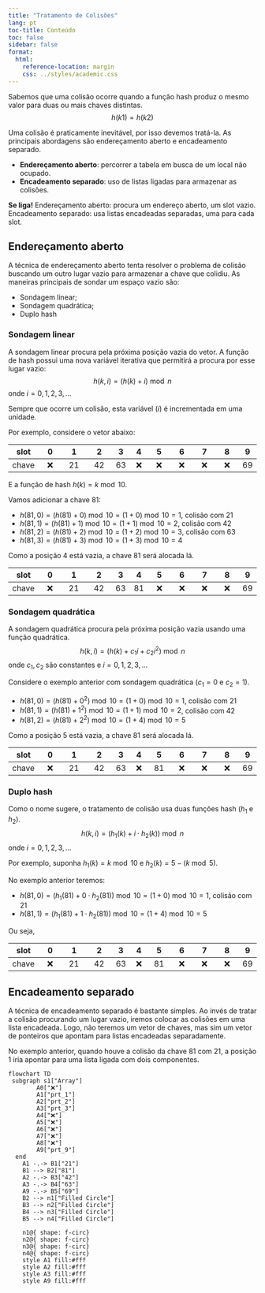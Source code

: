 ```yaml
---
title: "Tratamento de Colisões"
lang: pt
toc-title: Conteúdo
toc: false
sidebar: false
format:
  html:
    reference-location: margin
    css: ../styles/academic.css
---
```



Sabemos que uma colisão ocorre quando a função hash produz o mesmo valor para duas ou mais chaves
distintas.
$$h(k1) = h(k2)$$

Uma colisão é praticamente inevitável, por isso devemos tratá-la. As principais
abordagens são endereçamento aberto e encadeamento separado.

- **Endereçamento aberto**: percorrer a tabela em busca de um local não ocupado.
- **Encadeamento separado**: uso de listas ligadas para armazenar as colisões.

::: {.column-margin}
**[Se liga!]{.text-warning}**
Endereçamento aberto: procura um endereço aberto, um slot vazio.
Encadeamento separado: usa listas encadeadas separadas, uma para cada slot.
:::

## Endereçamento aberto

A técnica de endereçamento aberto tenta resolver o problema de colisão buscando
um outro lugar vazio para armazenar a chave que colidiu. As maneiras principais de sondar um espaço vazio são:

- Sondagem linear;
- Sondagem quadrática;
- Duplo hash

### Sondagem linear

A sondagem linear procura pela próxima posição vazia do vetor. A função de hash possui uma nova variável iterativa que permitirá a procura por esse lugar vazio:
$$h(k,i) = (h(k)+i)\bmod n$$
onde $i=0,1,2,3,\ldots$

Sempre que ocorre um colisão, esta variável ($i$) é incrementada em uma unidade.


Por exemplo, considere o vetor abaixo:

|slot | 0   | 1    |  2   | 3  | 4  | 5   | 6   | 7   | 8   | 9  |
|-----| :----: | :-----: | :-----: | :---: | :---: | :----: | :----: | :----: | :----: | :---: |
| chave  | ❌ | 21  | 42  | 63 | ❌ | ❌ | ❌ | ❌ | ❌ | 69 |

E a função de hash $h(k)=k\bmod 10$.

Vamos adicionar a chave 81:

- $h(81,0) = (h(81) + 0) \bmod 10 = (1+0) \bmod 10 = 1$, colisão com 21
- $h(81,1) = (h(81) + 1) \bmod 10 = (1+1) \bmod 10 = 2$, colisão com 42
- $h(81,2) = (h(81) + 2) \bmod 10 = (1+2) \bmod 10 = 3$, colisão com 63
- $h(81,3) = (h(81) + 3) \bmod 10 = (1+3) \bmod 10 = 4$

Como a posição 4 está vazia, a chave 81 será alocada lá.


|slot | 0   | 1    |  2   | 3  | 4  | 5   | 6   | 7   | 8   | 9  |
|-----| :----: | :-----: | :-----: | :---: | :---: | :----: | :----: | :----: | :----: | :---: |
| chave  | ❌ | 21  | 42  | 63 | 81 | ❌ | ❌ | ❌ | ❌ | 69 |



### Sondagem quadrática

A sondagem quadrática procura pela próxima posição vazia usando uma função quadrática. 
$$h(k,i) = (h(k)+c_1i+c_2i^2)\bmod n$$
onde $c_1,c_2$ são constantes e $i=0,1,2,3,\ldots$

Considere o exemplo anterior com sondagem quadrática ($c_1=0$ e $c_2=1$).

- $h(81,0) = (h(81) + 0^2) \bmod 10 = (1+0) \bmod 10 = 1$, colisão com 21
- $h(81,1) = (h(81) + 1^2) \bmod 10 = (1+1) \bmod 10 = 2$, colisão com 42
- $h(81,2) = (h(81) + 2^2) \bmod 10 = (1+4) \bmod 10 = 5$


Como a posição 5 está vazia, a chave 81 será alocada lá.


|slot | 0   | 1    |  2   | 3  | 4  | 5   | 6   | 7   | 8   | 9  |
|-----| :----: | :-----: | :-----: | :---: | :---: | :----: | :----: | :----: | :----: | :---: |
| chave  | ❌ | 21  | 42  | 63 | ❌ | 81 | ❌ | ❌ | ❌ | 69 |

### Duplo hash

Como o nome sugere, o tratamento de colisão usa duas funções hash ($h_1$ e $h_2$). 
$$h(k,i) = (h_1(k) + i\cdot h_2(k)) \bmod n$$
onde $i=0,1,2,3,\ldots$

Por exemplo, suponha
$h_1(k) = k \bmod 10$ e $h_2(k) = 5 − (k \bmod 5)$. 

No exemplo anterior teremos:

- $h(81,0) = (h_1(81) + 0 \cdot h_2(81)) \bmod 10 = (1+0) \bmod 10 = 1$, colisão com 21
- $h(81,1) = (h_1(81) + 1 \cdot h_2(81)) \bmod 10 = (1 + 4) \bmod 10 = 5$

Ou seja,


|slot | 0   | 1    |  2   | 3  | 4  | 5   | 6   | 7   | 8   | 9  |
|-----| :----: | :-----: | :-----: | :---: | :---: | :----: | :----: | :----: | :----: | :---: |
| chave  | ❌ | 21  | 42  | 63 | ❌ | 81 | ❌ | ❌ | ❌ | 69 |

## Encadeamento separado

A técnica de encadeamento separado é bastante simples. Ao invés de tratar a colisão procurando um lugar vazio, iremos colocar as colisões em uma lista encadeada. Logo, não teremos um vetor de chaves, mas sim um vetor de ponteiros que apontam para listas encadeadas separadamente. 

No exemplo anterior, quando houve a colisão da chave 81 com 21, a posição 1 iria apontar para uma lista ligada com dois componentes.


```mermaid
flowchart TD
 subgraph s1["Array"]
        A0["❌"]
        A1["prt_1"]
        A2["prt_2"]
        A3["prt_3"]
        A4["❌"]
        A5["❌"]
        A6["❌"]
        A7["❌"]
        A8["❌"]
        A9["prt_9"]
  end
    A1 -.-> B1["21"]
    B1 --> B2["81"]
    A2 -.-> B3["42"]
    A3 -.-> B4["63"]
    A9 -.-> B5["69"]
    B2 --> n1["Filled Circle"]
    B3 --> n2["Filled Circle"]
    B4 --> n3["Filled Circle"]
    B5 --> n4["Filled Circle"]

    n1@{ shape: f-circ}
    n2@{ shape: f-circ}
    n3@{ shape: f-circ}
    n4@{ shape: f-circ}
    style A1 fill:#fff
    style A2 fill:#fff
    style A3 fill:#fff
    style A9 fill:#fff
```

